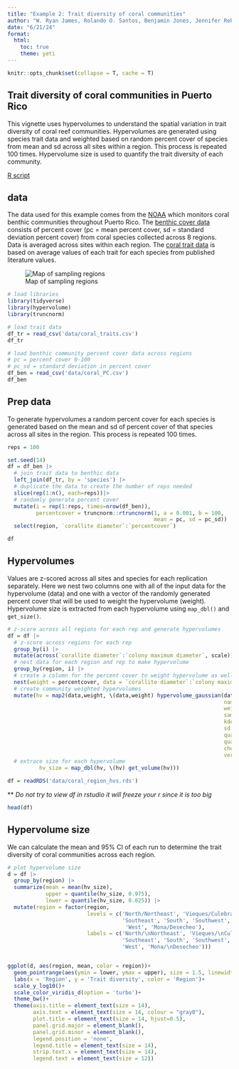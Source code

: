 ```yaml
---
title: "Example 2: Trait diversity of coral communities"
author: "W. Ryan James, Rolando O. Santos, Benjamin Jones, Jennifer Rehage, Marianna Coppola, Gina Badlowski, Jonathan Rodemann"
date: "6/21/24"
format: 
  html:
    toc: true
    theme: yeti
---
```


```r
knitr::opts_chunk$set(collapse = T, cache = T)
```

## Trait diversity of coral communities in Puerto Rico
This vignette uses hypervolumes to understand the spatial variation in trait diversity of coral reef communities. Hypervolumes are generated using species trait data and weighted based on random percent cover of species from mean and sd across all sites within a region. This process is repeated 100 times. Hypervolume size is used to quantify the trait diversity of each community. 

[R script](HV_ex2_traits.R)

## data
The data used for this example comes from the [NOAA](https://www.ncei.noaa.gov/access/metadata/landing-page/bin/iso?id=gov.noaa.nodc:NCRMP-Benthic-PR) which monitors coral benthic communities throughout Puerto Rico. The [benthic cover data](https://github.com/CoastalFishScience/ISBW_HVworkshop/blob/main/data/coral_PC.csv) consists of percent cover (pc = mean percent cover, sd = standard deviation percent cover) from coral species collected across 8 regions.  Data is averaged across sites within each region. The [coral trait data](https://github.com/CoastalFishScience/ISBW_HVworkshop/blob/main/data/coral_traits.csv) is based on average values of each trait for each species from published literature values. 

![Map of sampling regions](maps/map_region.png)

```r
# load libraries
library(tidyverse)
library(hypervolume)
library(truncnorm)

# load trait data
df_tr = read_csv('data/coral_traits.csv') 
df_tr

# load benthic community percent cover data across regions
# pc = percent cover 0-100
# pc_sd = standard deviation in percent cover
df_ben = read_csv('data/coral_PC.csv')
df_ben
```

## Prep data
To generate hypervolumes a random percent cover for each species is generated based on the mean and sd of percent cover of that species across all sites in the region. This process is repeated 100 times. 

```r
reps = 100

set.seed(14)
df = df_ben |> 
  # join trait data to benthic data
  left_join(df_tr, by = 'species') |> 
  # duplicate the data to create the number of reps needed
  slice(rep(1:n(), each=reps))|> 
  # randomly generate percent cover
  mutate(i = rep(1:reps, times=nrow(df_ben)),
         percentcover = truncnorm::rtruncnorm(1, a = 0.001, b = 100,
                                              mean = pc, sd = pc_sd)) |> 
  select(region, `corallite diameter`:`percentcover`)

df 

```

## Hypervolumes 
Values are z-scored across all sites and species for each replication separately. Here we nest two columns one with all of the input data for the hypervolume (data) and one with a vector of the randomly generated percent cover that will be used to weight the hypervolume (weight). Hypervolume size is extracted from each hypervolume using `map_dbl()` and `get_size()`.

```r
# z-score across all regions for each rep and generate hypervolumes
df = df |> 
  # z-score across regions for each rep
  group_by(i) |> 
  mutate(across(`corallite diameter`:`colony maximum diameter`, scale)) |> 
  # nest data for each region and rep to make hypervolume
  group_by(region, i) |> 
  # create a column for the percent cover to weight hypervolume as well as input data
  nest(weight = percentcover, data = `corallite diameter`:`colony maximum diameter`) |> 
  # create community weighted hypervolumes 
  mutate(hv = map2(data,weight, \(data,weight) hypervolume_gaussian(data, 
                                                                    name = paste(region,i,sep = '_'),
                                                                    weight = weight$percentcover,
                                                                    samples.per.point = 1000,
                                                                    kde.bandwidth = estimate_bandwidth(data), 
                                                                    sd.count = 3, 
                                                                    quantile.requested = 0.95, 
                                                                    quantile.requested.type = "probability", 
                                                                    chunk.size = 1000, 
                                                                    verbose = F)),
  # extrace size for each hypervolume 
          hv_size = map_dbl(hv, \(hv) get_volume(hv)))

```

```r
df = readRDS('data/coral_region_hvs.rds')
```
** *Do not try to view df in rstudio it will freeze your r since it is too big*
```r
head(df)
```

## Hypervolume size
We can calculate the mean and 95% CI of each run to determine the trait diversity of coral communities across each region. 
```r
# plot hypervolume size
d = df |> 
  group_by(region) |> 
  summarize(mean = mean(hv_size),
            upper = quantile(hv_size, 0.975),
            lower = quantile(hv_size, 0.025)) |> 
  mutate(region = factor(region, 
                         levels = c('North/Northeast', 'Vieques/Culebra',
                                    'Southeast', 'South', 'Southwest',
                                     'West', 'Mona/Desecheo'),
                         labels = c('North/\nNortheast', 'Vieques/\nCulebra',
                                    'Southeast', 'South', 'Southwest',
                                    'West', 'Mona/\nDesecheo')))


ggplot(d, aes(region, mean, color = region))+
  geom_pointrange(aes(ymin = lower, ymax = upper), size = 1.5, linewidth = 2)+
  labs(x = 'Region', y = 'Trait diversity', color = 'Region')+
  scale_y_log10()+
  scale_color_viridis_d(option = 'turbo')+
  theme_bw()+
  theme(axis.title = element_text(size = 14), 
        axis.text = element_text(size = 14, colour = "gray0"), 
        plot.title = element_text(size = 14, hjust=0.5),
        panel.grid.major = element_blank(),
        panel.grid.minor = element_blank(),
        legend.position = 'none',
        legend.title = element_text(size = 14),
        strip.text.x = element_text(size = 14),
        legend.text = element_text(size = 12))

```

